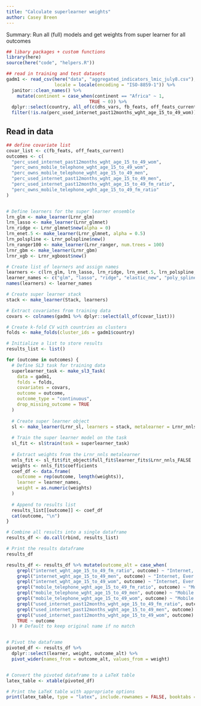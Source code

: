 ```yaml
---
title: "Calculate superlearner weights"
author: Casey Breen
---
```


Summary: Run all (full) models and get weights from super learner for all outcomes 


```r
## libary packages + custom functions 
library(here)
source(here("code", "helpers.R"))

## read in training and test datasets 
gadm1 <- read_csv(here("data", "aggregated_indicators_lmic_july8.csv"), 
                  locale = locale(encoding = "ISO-8859-1")) %>%
  janitor::clean_names() %>% 
    mutate(continent = case_when(continent == "Africa" ~ 1,
                               TRUE ~ 0)) %>% 
  dplyr::select(country, all_of(c(dhs_vars, fb_feats, off_feats_current))) %>% 
  filter(!is.na(perc_used_internet_past12months_wght_age_15_to_49_wom)) %>% drop_na() 
```

## Read in data 

```r
## define covariate list 
covar_list <- c(fb_feats, off_feats_current)
outcomes <- c(
  "perc_used_internet_past12months_wght_age_15_to_49_wom",
  "perc_owns_mobile_telephone_wght_age_15_to_49_wom",
  "perc_owns_mobile_telephone_wght_age_15_to_49_men",
  "perc_used_internet_past12months_wght_age_15_to_49_men",
  "perc_used_internet_past12months_wght_age_15_to_49_fm_ratio",
  "perc_owns_mobile_telephone_wght_age_15_to_49_fm_ratio"
)


# Define learners for the super learner ensemble
lrn_glm <- make_learner(Lrnr_glm)
lrn_lasso <- make_learner(Lrnr_glmnet)
lrn_ridge <- Lrnr_glmnet$new(alpha = 0)
lrn_enet.5 <- make_learner(Lrnr_glmnet, alpha = 0.5)
lrn_polspline <- Lrnr_polspline$new()
lrn_ranger100 <- make_learner(Lrnr_ranger, num.trees = 100)
lrnr_gbm <- make_learner(Lrnr_gbm)
lrnr_xgb <- Lrnr_xgboost$new()

# Create list of learners and assign names
learners <- c(lrn_glm, lrn_lasso, lrn_ridge, lrn_enet.5, lrn_polspline, lrn_ranger100, lrnr_gbm, lrnr_xgb)
learner_names <- c("glm", "lasso", "ridge", "elastic_new", "poly_spline", "ranger", "gbm", "xgb")
names(learners) <- learner_names

# Create super learner stack
stack <- make_learner(Stack, learners)

# Extract covariates from training data
covars <- colnames(gadm1 %>% dplyr::select(all_of(covar_list)))

# Create k-fold CV with countries as clusters
folds <- make_folds(cluster_ids = gadm1$country)

# Initialize a list to store results
results_list <- list()

for (outcome in outcomes) {
  # Define SL3 task for training data
  superlearner_task <- make_sl3_Task(
    data = gadm1,
    folds = folds,
    covariates = covars,
    outcome = outcome,
    outcome_type = "continuous",
    drop_missing_outcome = TRUE
  )
  
  # Create super learner object
  sl <- make_learner(Lrnr_sl, learners = stack, metalearner = Lrnr_nnls$new())
  
  # Train the super learner model on the task
  sl_fit <- sl$train(task = superlearner_task)
  
  # Extract weights from the Lrnr_nnls metalearner
  nnls_fit <- sl_fit$fit_object$full_fit$learner_fits$Lrnr_nnls_FALSE
  weights <- nnls_fit$coefficients
  coef_df <- data.frame(
    outcome = rep(outcome, length(weights)),
    learner = learner_names,
    weight = as.numeric(weights)
  )
  
  # Append to results list
  results_list[[outcome]] <- coef_df
  cat(outcome, "\n")
}

# Combine all results into a single dataframe
results_df <- do.call(rbind, results_list)

# Print the results dataframe
results_df


```

```r
results_df <- results_df %>% mutate(outcome_alt = case_when(
    grepl("internet_wght_age_15_to_49_fm_ratio", outcome) ~ "Internet, Ever (Ratio)",
    grepl("internet_wght_age_15_to_49_men", outcome) ~ "Internet, Ever (Men)",
    grepl("internet_wght_age_15_to_49_wom", outcome) ~ "Internet, Ever (Women)",
    grepl("mobile_telephone_wght_age_15_to_49_fm_ratio", outcome) ~ "Mobile (Ratio)",
    grepl("mobile_telephone_wght_age_15_to_49_men", outcome) ~ "Mobile (Men)",
    grepl("mobile_telephone_wght_age_15_to_49_wom", outcome) ~ "Mobile (Women)",
    grepl("used_internet_past12months_wght_age_15_to_49_fm_ratio", outcome) ~ "Internet (Ratio)",
    grepl("used_internet_past12months_wght_age_15_to_49_men", outcome) ~ "Internet (Men)",
    grepl("used_internet_past12months_wght_age_15_to_49_wom", outcome) ~ "Internet (Women)",
    TRUE ~ outcome
  )) # Default to keep original name if no match


# Pivot the dataframe
pivoted_df <- results_df %>%
  dplyr::select(learner, weight, outcome_alt) %>% 
  pivot_wider(names_from = outcome_alt, values_from = weight)


# Convert the pivoted dataframe to a LaTeX table
latex_table <- xtable(pivoted_df)

# Print the LaTeX table with appropriate options
print(latex_table, type = "latex", include.rownames = FALSE, booktabs = TRUE, file = here("figures", "superlearner_weights.tex"))

```


